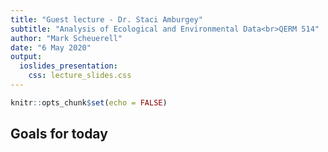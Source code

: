 ```yaml
---
title: "Guest lecture - Dr. Staci Amburgey"
subtitle: "Analysis of Ecological and Environmental Data<br>QERM 514"
author: "Mark Scheuerell"
date: "6 May 2020"
output:
  ioslides_presentation:
    css: lecture_slides.css
---
```


```r
knitr::opts_chunk$set(echo = FALSE)
```


## Goals for today



